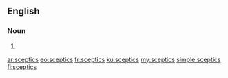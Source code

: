 ==English==

===Noun===
{{head|en|plural}}

# {{plural of|sceptic|lang=en}}

[[ar:sceptics]]
[[eo:sceptics]]
[[fr:sceptics]]
[[ku:sceptics]]
[[my:sceptics]]
[[simple:sceptics]]
[[fi:sceptics]]